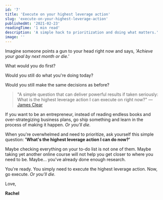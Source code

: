 ```yaml
---
id: '7'
title: 'Execute on your highest leverage action'
slug: 'execute-on-your-highest-leverage-action'
publishedAt: '2021-02-23'
readingTime: '1 min read'
description: 'A simple hack to prioritization and doing what matters.'
image: ''
---
```


Imagine someone points a gun to your head right now and says, _'Achieve your goal by next month or die.'_

What would you do first?

Would you still do what you're doing today?

Would you still make the same decisions as before?

> "A simple question that can deliver powerful results if taken seriously: What is the highest leverage action I can execute on right now?" — [James Clear](https://twitter.com/JamesClear/status/1330523876099493888?s=20)

If you want to be an entrepreneur, instead of reading endless books and over-strategizing business plans, go ship something and learn in the process of making it happen. _Or you'll die._

When you're overwhelmed and need to prioritize, ask yourself this simple question: **'What's the highest leverage action I can do now?'**

Maybe checking everything on your to-do list is not one of them. Maybe taking yet another online course will not help you get closer to where you need to be. Maybe... you've already done enough research.

You're ready. You simply need to execute the highest leverage action. Now, go execute. _Or you'll die._

Love,

**Rachel**